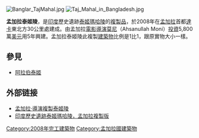 [[File:Banglar_TajMahal.jpg|thumb]]
[[File:Taj_Mahal_in_Bangladesh.jpg|thumb]]

'''孟加拉泰姬陵'''，是[[印度|印度]]歷史遺跡[[泰姬瑪哈陵|泰姬瑪哈陵]]的[[複製品|複製品]]，於2008年在[[孟加拉|孟加拉]]首都[[達卡|達卡]]東北方30公里處建成。由孟加拉[[電影|電影]][[導演|導演]][[莫尼|莫尼]]（Ahsanullah Moni）[[投資|投資]]5,800萬[[美元|美元]]用5年興建。孟加拉泰姬陵此複製[[建築物|建築物]]比例是1比1，跟原實物大小一樣。

== 參見 ==
* [[阿拉伯泰姬|阿拉伯泰姬]]

== 外部链接 ==
{{Commons category|Taj Mahal Bangladesh}}
* [http://www.sinchew.com.my/node/93952?tid=2 孟加拉‧導演複製泰姬陵]{{Wayback|url=http://www.sinchew.com.my/node/93952?tid=2 |date=20081215044953 }}
* [http://www.epochtimes.com/b5/8/12/7/n2354941.htm 印度歷史遺跡泰姬瑪哈陵，孟加拉複製版]{{Wayback|url=http://www.epochtimes.com/b5/8/12/7/n2354941.htm |date=20160304132158 }}

[[Category:2008年完工建築物|Category:2008年完工建築物]]
[[Category:孟加拉國建築物|Category:孟加拉國建築物]]